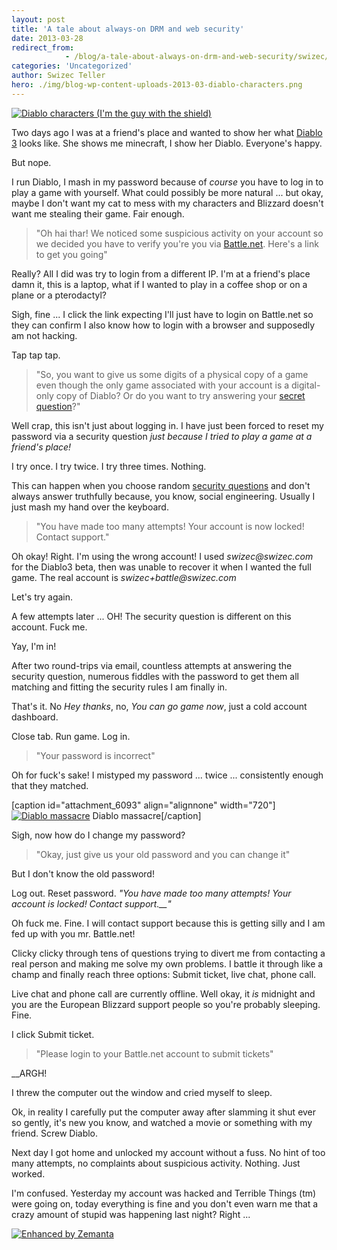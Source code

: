 ```yaml
---
layout: post
title: 'A tale about always-on DRM and web security'
date: 2013-03-28
redirect_from: 
            - /blog/a-tale-about-always-on-drm-and-web-security/swizec/6088
categories: 'Uncategorized'
author: Swizec Teller
hero: ./img/blog-wp-content-uploads-2013-03-diablo-characters.png
---
```

[![Diablo characters (I'm the guy with the shield)](http://swizec.com/blog/wp-content/uploads/2013/03/diablo-characters.png "Diablo characters (I'm the guy with the shield)")](./img/blog-wp-content-uploads-2013-03-diablo-characters.png)



Two days ago I was at a friend's place and wanted to show her what [Diablo 3](http://www.blizzard.com/diablo3/?rhtml=y "Diablo III") looks like. She shows me minecraft, I show her Diablo. Everyone's happy.



But nope.



I run Diablo, I mash in my password because of _course_ you have to log in to play a game with yourself. What could possibly be more natural ... but okay, maybe I don't want my cat to mess with my characters and Blizzard doesn't want me stealing their game. Fair enough.

> "Oh hai thar! We noticed some suspicious activity on your account so we decided you have to verify you're you via [Battle.net](http://www.battle.net/ "Battle.net"). Here's a link to get you going"

Really? All I did was try to login from a different IP. I'm at a friend's place damn it, this is a laptop, what if I wanted to play in a coffee shop or on a plane or a pterodactyl?



Sigh, fine ... I click the link expecting I'll just have to login on Battle.net so they can confirm I also know how to login with a browser and supposedly am not hacking.



Tap tap tap.

> "So, you want to give us some digits of a physical copy of a game even though the only game associated with your account is a digital-only copy of Diablo? Or do you want to try answering your [secret question](http://en.wikipedia.org/wiki/Knowledge-based_authentication "Knowledge-based authentication")?"

Well crap, this isn't just about logging in. I have just been forced to reset my password via a security question _just because I tried to play a game at a friend's place!_



I try once. I try twice. I try three times. Nothing.



This can happen when you choose random [security questions](http://en.wikipedia.org/wiki/Security_question "Security question") and don't always answer truthfully because, you know, social engineering. Usually I just mash my hand over the keyboard.

> "You have made too many attempts! Your account is now locked! Contact support."

Oh okay! Right. I'm using the wrong account! I used _swizec@swizec.com_ for the Diablo3 beta, then was unable to recover it when I wanted the full game. The real account is _swizec+battle@swizec.com_



Let's try again.



A few attempts later ... OH! The security question is different on this account. Fuck me.



Yay, I'm in!



After two round-trips via email, countless attempts at answering the security question, numerous fiddles with the password to get them all matching and fitting the security rules I am finally in.



That's it. No _Hey thanks_, no, _You can go game now_, just a cold account dashboard.



Close tab. Run game. Log in.

> "Your password is incorrect"

Oh for fuck's sake! I mistyped my password ... twice ... consistently enough that they matched.



\[caption id="attachment_6093" align="alignnone" width="720"][![Diablo massacre](http://swizec.com/blog/wp-content/uploads/2013/03/diablo-massacre.png "Diablo massacre")](./img/blog-wp-content-uploads-2013-03-diablo-massacre.png) Diablo massacre\[/caption]



Sigh, now how do I change my password?

> "Okay, just give us your old password and you can change it"

But I don't know the old password!



Log out. Reset password. _"You have made too many attempts! Your account is locked! Contact support.__"_



Oh fuck me. Fine. I will contact support because this is getting silly and I am fed up with you mr. Battle.net!



Clicky clicky through tens of questions trying to divert me from contacting a real person and making me solve my own problems. I battle it through like a champ and finally reach three options: Submit ticket, live chat, phone call.



Live chat and phone call are currently offline. Well okay, it _is_ midnight and you are the European Blizzard support people so you're probably sleeping. Fine.



I click Submit ticket.

> "Please login to your Battle.net account to submit tickets"

__ARGH!



I threw the computer out the window and cried myself to sleep.



Ok, in reality I carefully put the computer away after slamming it shut ever so gently, it's new you know, and watched a movie or something with my friend. Screw Diablo.



Next day I got home and unlocked my account without a fuss. No hint of too many attempts, no complaints about suspicious activity. Nothing. Just worked.



I'm confused. Yesterday my account was hacked and Terrible Things (tm) were going on, today everything is fine and you don't even warn me that a crazy amount of stupid was happening last night? Right ...

[![Enhanced by Zemanta](http://img.zemanta.com/zemified_e.png?x-id=7e879824-058e-4579-a7d6-f7aa6c103042)](http://www.zemanta.com/?px "Enhanced by Zemanta")
